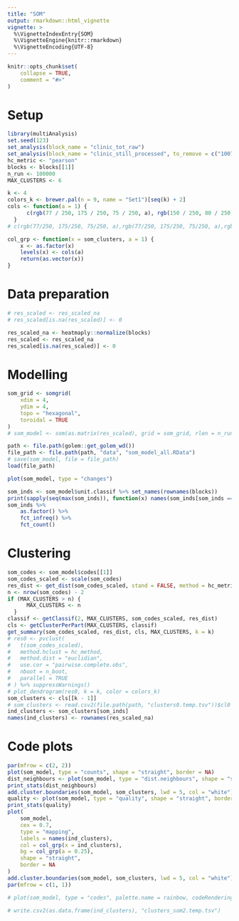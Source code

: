 ```yaml
---
title: "SOM"
output: rmarkdown::html_vignette
vignette: >
  %\VignetteIndexEntry{SOM}
  %\VignetteEngine{knitr::rmarkdown}
  %\VignetteEncoding{UTF-8}
---
```


```r
knitr::opts_chunk$set(
    collapse = TRUE,
    comment = "#>"
)
```

# Setup
```r
library(multiAnalysis)
set.seed(123)
set_analysis(block_name = "clinic_tot_raw")
set_analysis(block_name = "clinic_still_processed", to_remove = c("1007", "1014"))
hc_metric <- "pearson"
blocks <- blocks[[1]]
n_run <- 100000
MAX_CLUSTERS <- 6

k <- 4
colors_k <- brewer.pal(n = 9, name = "Set1")[seq(k) + 2]
cols <- function(a = 1) {
      c(rgb(77 / 250, 175 / 250, 75 / 250, a), rgb(150 / 250, 80 / 250, 150 / 250, a), rgb(1, 40 / 250, 45 / 250, a), rgb(1, 0.5, 0, a), rgb(0 / 250, 120 / 250, 180 / 250, a))
  }
# c(rgb(77/250, 175/250, 75/250, a),rgb(77/250, 175/250, 75/250, a),rgb(150/250, 80/250, 150/250, a), rgb(150/250, 80/250, 150/250, a)) #, rgb(1, 40/250, 45/250, a), rgb(1, 0.5, 0, a), rgb(0/250, 120/250, 180/250, a))

col_grp <- function(x = som_clusters, a = 1) {
    x <- as.factor(x)
    levels(x) <- cols(a)
    return(as.vector(x))
}
```

# Data preparation
```r
# res_scaled <- res_scaled_na
# res_scaled[is.na(res_scaled)] <- 0

res_scaled_na <- heatmaply::normalize(blocks)
res_scaled <- res_scaled_na
res_scaled[is.na(res_scaled)] <- 0
```

# Modelling
```r
som_grid <- somgrid(
    xdim = 4,
    ydim = 4,
    topo = "hexagonal",
    toroidal = TRUE
)
# som_model <- som(as.matrix(res_scaled), grid = som_grid, rlen = n_run)

path <- file.path(golem::get_golem_wd())
file_path <- file.path(path, "data", "som_model_all.RData")
# save(som_model, file = file_path)
load(file_path)

plot(som_model, type = "changes")

som_inds <- som_model$unit.classif %>% set_names(rownames(blocks))
print(sapply(seq(max(som_inds)), function(x) names(som_inds[som_inds == x])))
som_inds %>%
    as.factor() %>%
    fct_infreq() %>%
    fct_count()
```

# Clustering
```r
som_codes <- som_model$codes[[1]]
som_codes_scaled <- scale(som_codes)
res_dist <- get_dist(som_codes_scaled, stand = FALSE, method = hc_metric)
n <- nrow(som_codes) - 2
if (MAX_CLUSTERS > n) {
      MAX_CLUSTERS <- n
  }
classif <- getClassif(2, MAX_CLUSTERS, som_codes_scaled, res_dist)
cls <- getClusterPerPart(MAX_CLUSTERS, classif)
get_summary(som_codes_scaled, res_dist, cls, MAX_CLUSTERS, k = k)
# res0 <- pvclust(
#   t(som_codes_scaled),
#   method.hclust = hc_method,
#   method.dist = "euclidian",
#   use.cor = "pairwise.complete.obs",
#   nboot = n_boot,
#   parallel = TRUE
# ) %>% suppressWarnings()
# plot_dendrogram(res0, k = k, color = colors_k)
som_clusters <- cls[[k - 1]]
# som_clusters <- read.csv2(file.path(path, "clusters0.temp.tsv"))$cl0
ind_clusters <- som_clusters[som_inds]
names(ind_clusters) <- rownames(res_scaled_na)
```

# Code plots
```r
par(mfrow = c(2, 2))
plot(som_model, type = "counts", shape = "straight", border = NA)
dist_neighbours <- plot(som_model, type = "dist.neighbours", shape = "straight", border = NA)
print_stats(dist_neighbours)
add.cluster.boundaries(som_model, som_clusters, lwd = 5, col = "white")
quality <- plot(som_model, type = "quality", shape = "straight", border = NA)
print_stats(quality)
plot(
    som_model,
    cex = 0.7,
    type = "mapping",
    labels = names(ind_clusters),
    col = col_grp(x = ind_clusters),
    bg = col_grp(a = 0.25),
    shape = "straight",
    border = NA
)
add.cluster.boundaries(som_model, som_clusters, lwd = 5, col = "white")
par(mfrow = c(1, 1))

# plot(som_model, type = "codes", palette.name = rainbow, codeRendering = "segments")

# write.csv2(as.data.frame(ind_clusters), "clusters_som2.temp.tsv")
```
